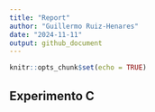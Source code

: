 ```yaml
---
title: "Report"
author: "Guillermo Ruiz-Henares"
date: "2024-11-11"
output: github_document
---
```


```r
knitr::opts_chunk$set(echo = TRUE)
```

## Experimento C